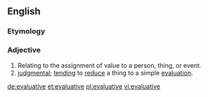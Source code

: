 ==English==

===Etymology===
{{suffix|evaluate|ive|lang=en}}

===Adjective===
{{en-adj}}

# Relating to the assignment of value to a person, thing, or event.
# [[judgmental]]; [[tending]] to [[reduce]] a thing to a simple [[evaluation]].

[[de:evaluative]]
[[et:evaluative]]
[[pl:evaluative]]
[[vi:evaluative]]